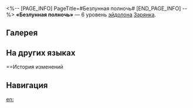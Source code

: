 <%-- [PAGE_INFO]
PageTitle=#Безлунная полночь#
[END_PAGE_INFO] --%>
{{Эйдолон Инфобокс
|Название         = Безлунная полночь
|Изображение      = Эйдолон Безлунная полночь.png
|Персонаж         = Зарянка
|Уровень          = 6
|Длительность     = 
|Описание         = Состояние Концерт дополнительно повышает наносимый сверхспособностью крит. урон <u>доп. физического урона</u> на 450%. Эффект Безлунная полночь может сработать до 8 раз. Каждое использование сверхспособности сбрасывает количество активаций этого эффекта.
|Свойство1        = 
|Масштабирование1 = 
}}
'''«Безлунная полночь»''' — 6 уровень [[эйдолон]]а [[Зарянка]].

==Галерея==
{{Галерея|position=left|captionalign=center
|Персонаж Зарянка Эйдолон 6.png|Осколок Эйдолона
}}

==На других языках==
{{На других языках
|en   = Moonless Midnight
|zhs  = 月隐的午夜
|zht  = 月隱的午夜
|ja   = {{Rubi|月隠|つきごも}}りの{{Rubi|真夜中|まよなか}}
|ko   = 달이 숨은 자정
|es   = Noche sin luna
|fr   = Minuit sans lune
|ru   = Безлунная полночь
|th   = Moonless Midnight
|vi   = Đêm Trăng Vắng Bóng
|de   = Mondlose Mitternacht
|id   = Moonless Midnight
|pt   = Meia-Noite Sem Lua
}}

==История изменений
{{История изменений|3.5}}

==Навигация==
{{Навык Навбокс|Зарянка}}

[[en:]]